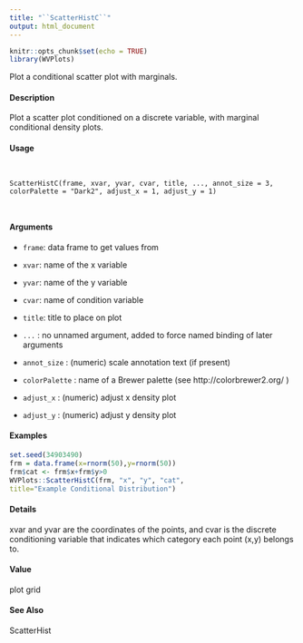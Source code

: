 ```yaml
---
title: "``ScatterHistC``"
output: html_document
---
```


```r
knitr::opts_chunk$set(echo = TRUE)
library(WVPlots)
```

Plot a conditional scatter plot with marginals.

#### Description

Plot a scatter plot conditioned on a discrete variable, with marginal conditional density plots.
 
#### Usage
<pre><code>

ScatterHistC(frame, xvar, yvar, cvar, title, ..., annot_size = 3,
colorPalette = "Dark2", adjust_x = 1, adjust_y = 1)


</code></pre> 
#### Arguments

* ``frame``: data frame to get values from
* ``xvar ``:  name of the x variable
* ``yvar``:  name of the y variable
* ``cvar``: name of condition variable
* ``title ``:    title to place on plot
* ``... `` : no unnamed argument, added to force named binding of later arguments

* ``annot_size`` : (numeric) scale annotation text (if present)
* ``colorPalette`` : name of a Brewer palette (see http://colorbrewer2.org/ )
* ``adjust_x`` : (numeric) adjust x density plot
* ``adjust_y`` : (numeric) adjust y density plot


#### Examples
```r

set.seed(34903490)
frm = data.frame(x=rnorm(50),y=rnorm(50))
frm$cat <- frm$x+frm$y>0
WVPlots::ScatterHistC(frm, "x", "y", "cat",
title="Example Conditional Distribution")

```

#### Details

xvar and yvar are the coordinates of the points, and cvar is the discrete conditioning variable that
indicates which category each point (x,y) belongs to.

#### Value
plot grid

#### See Also
ScatterHist
 